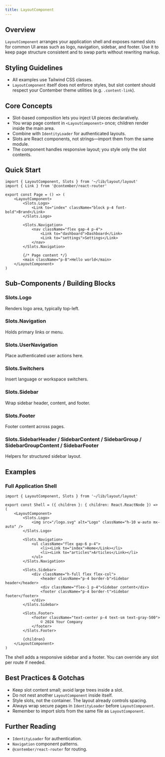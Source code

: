 ```yaml
---
title: LayoutComponent
---
```


<!-- Edited by human: false -->
<!-- Examples count: 3 -->
<!-- Source examples: 0 -->
<!-- Playground examples: 1 -->
<!-- External examples: 2 -->
<!-- Import examples: 3 -->

## Overview
`LayoutComponent` arranges your application shell and exposes named slots for common UI areas such as logo, navigation, sidebar, and footer.
Use it to keep page structure consistent and to swap parts without rewriting markup.

## Styling Guidelines
* All examples use Tailwind CSS classes.
* `LayoutComponent` itself does not enforce styles, but slot content should respect your Contember theme utilities (e.g. `.content-link`).

## Core Concepts
* Slot-based composition lets you inject UI pieces declaratively.
* You wrap page content in `<LayoutComponent>` once; children render inside the main area.
* Combine with `IdentityLoader` for authenticated layouts.
* Slots are React components, not strings—import them from the same module.
* The component handles responsive layout; you style only the slot contents.

## Quick Start
```tsx
import { LayoutComponent, Slots } from '~/lib/layout/layout'
import { Link } from '@contember/react-router'

export const Page = () => (
	<LayoutComponent>
		<Slots.Logo>
			<Link to="index" className="block p-4 font-bold">Brand</Link>
		</Slots.Logo>

		<Slots.Navigation>
			<nav className="flex gap-4 p-4">
				<Link to="dashboard">Dashboard</Link>
				<Link to="settings">Settings</Link>
			</nav>
		</Slots.Navigation>

		{/* Page content */}
		<main className="p-8">Hello world</main>
	</LayoutComponent>
)
```

## Sub-Components / Building Blocks
### Slots.Logo
Renders logo area, typically top-left.

### Slots.Navigation
Holds primary links or menu.

### Slots.UserNavigation
Place authenticated user actions here.

### Slots.Switchers
Insert language or workspace switchers.

### Slots.Sidebar
Wrap sidebar header, content, and footer.

### Slots.Footer
Footer content across pages.

### Slots.SidebarHeader / SidebarContent / SidebarGroup / SidebarGroupContent / SidebarFooter
Helpers for structured sidebar layout.

## Examples
### Full Application Shell
```tsx
import { LayoutComponent, Slots } from '~/lib/layout/layout'

export const Shell = ({ children }: { children: React.ReactNode }) => (
	<LayoutComponent>
		<Slots.Logo>
			<img src="/logo.svg" alt="Logo" className="h-10 w-auto mx-auto" />
		</Slots.Logo>

		<Slots.Navigation>
			<ul className="flex gap-6 p-4">
				<li><Link to="index">Home</Link></li>
				<li><Link to="articles">Articles</Link></li>
			</ul>
		</Slots.Navigation>

		<Slots.Sidebar>
			<div className="h-full flex flex-col">
				<header className="p-4 border-b">Sidebar header</header>
				<div className="flex-1 p-4">Sidebar content</div>
				<footer className="p-4 border-t">Sidebar footer</footer>
			</div>
		</Slots.Sidebar>

		<Slots.Footer>
			<footer className="text-center p-4 text-sm text-gray-500">
				© 2024 Your Company
			</footer>
		</Slots.Footer>

		{children}
	</LayoutComponent>
)
```
The shell adds a responsive sidebar and a footer. You can override any slot per route if needed.

## Best Practices & Gotchas
* Keep slot content small; avoid large trees inside a slot.
* Do not nest another `LayoutComponent` inside itself.
* Style slots, not the container. The layout already controls spacing.
* Always wrap secure pages in `IdentityLoader` before `LayoutComponent`.
* Remember to import slots from the same file as `LayoutComponent`.

## Further Reading
* `IdentityLoader` for authentication.
* `Navigation` component patterns.
* `@contember/react-router` for routing.

<!-- End of Generated Documentation -->

